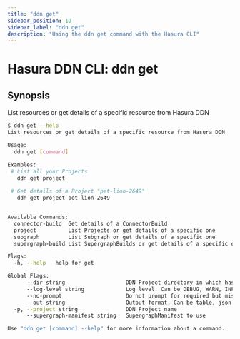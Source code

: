 ```yaml
---
title: "ddn get"
sidebar_position: 19
sidebar_label: "ddn get"
description: "Using the ddn get command with the Hasura CLI"
---
```


# Hasura DDN CLI: ddn get

## Synopsis
List resources or get details of a specific resource from Hasura DDN

```bash
$ ddn get --help
List resources or get details of a specific resource from Hasura DDN

Usage:
  ddn get [command]

Examples:
 # List all your Projects
   ddn get project
		
 # Get details of a Project "pet-lion-2649"
   ddn get project pet-lion-2649


Available Commands:
  connector-build  Get details of a ConnectorBuild
  project          List Projects or get details of a specific one
  subgraph         List Subgraph or get details of a specific one
  supergraph-build List SupergraphBuilds or get details of a specific one

Flags:
  -h, --help   help for get

Global Flags:
      --dir string                   DDN Project directory in which hasura.yaml is present (default ".")
      --log-level string             Log level. Can be DEBUG, WARN, INFO, ERROR, or FATAL. (default "INFO")
      --no-prompt                    Do not prompt for required but missing flags
      --out string                   Output format. Can be table, json or yaml. (default "table")
  -p, --project string               DDN Project name
      --supergraph-manifest string   SupergraphManifest to use

Use "ddn get [command] --help" for more information about a command.
```

